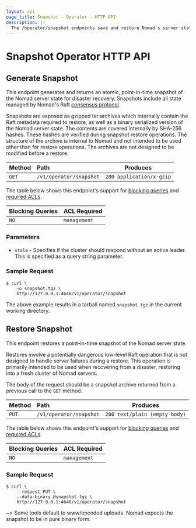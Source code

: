 ```yaml
---
layout: api
page_title: Snapshot - Operator - HTTP API
description: |-
  The /operator/snapshot endpoints save and restore Nomad's server state for disaster recovery.
---
```


# Snapshot Operator HTTP API

## Generate Snapshot

This endpoint generates and returns an atomic, point-in-time snapshot of the
Nomad server state for disaster recovery. Snapshots include all state managed by Nomad's
Raft [consensus protocol](/docs/internals/consensus).

Snapshots are exposed as gzipped tar archives which internally contain the Raft
metadata required to restore, as well as a binary serialized version of the
Nomad server state. The contents are covered internally by SHA-256 hashes.
These hashes are verified during snapshot restore operations. The structure of
the archive is internal to Nomad and not intended to be used other than for
restore operations. The archives are not designed to be modified before a
restore.

| Method | Path                    | Produces                 |
| :----- | :---------------------- | ------------------------ |
| `GET`  | `/v1/operator/snapshot` | `200 application/x-gzip` |

The table below shows this endpoint's support for
[blocking queries](/api-docs#blocking-queries) and
[required ACLs](/api-docs#acls).

| Blocking Queries | ACL Required |
| ---------------- | ------------ |
| `NO`             | `management` |

### Parameters

- `stale` - Specifies if the cluster should respond without an active leader.
  This is specified as a query string parameter.

### Sample Request

```shell-session
$ curl \
    -o snapshot.tgz \
    http://127.0.0.1:4646/v1/operator/snapshot
```

The above example results in a tarball named `snapshot.tgz` in the current working directory.

## Restore Snapshot

This endpoint restores a point-in-time snapshot of the Nomad server state.

Restores involve a potentially dangerous low-level Raft operation that is not
designed to handle server failures during a restore. This operation is primarily
intended to be used when recovering from a disaster, restoring into a fresh
cluster of Nomad servers.

The body of the request should be a snapshot archive returned from a previous
call to the `GET` method.

| Method | Path                    | Produces                      |
| :----- | :---------------------- | ----------------------------- |
| `PUT`  | `/v1/operator/snapshot` | `200 text/plain (empty body)` |

The table below shows this endpoint's support for
[blocking queries](/api-docs#blocking-queries) and
[required ACLs](/api-docs#acls).

| Blocking Queries | ACL Required |
| ---------------- | ------------ |
| `NO`             | `management` |

### Sample Request

```shell-session
$ curl \
    --request PUT \
    --data-binary @snapshot.tgz \
    http://127.0.0.1:4646/v1/operator/snapshot
```

~> Some tools default to www/encoded uploads. Nomad expects the snapshot to be
in pure binary form.
